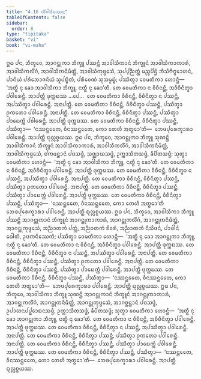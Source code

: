 ```yaml
---
title: "4.16 ᩃᩥᩘᨣᩤᨴᩥᨴᩔᨶ"
tableOfContents: false
sidebar:
  order: 8
type: "tipitaka"
basket: "vi"
book: "vi-maha"
---
```



<DynamicBreadcrumb />

<Division number="229" book="vi-maha">

<Paragraph number="1053" book="vi-maha">
ᩍᨵ ᨸᨶ, ᨽᩥᨠ᩠ᨡᩅᩮ, ᩋᩣᨣᨶ᩠ᨲᩩᨠᩣ ᨽᩥᨠ᩠ᨡᩪ ᨸᩔᨶ᩠ᨲᩥ ᩋᩣᩅᩤᩈᩥᨠᩣᨶᩴ ᨽᩥᨠ᩠ᨡᩪᨶᩴ ᩋᩣᩅᩤᩈᩥᨠᩣᨠᩣᩁᩴ, ᩋᩣᩅᩤᩈᩥᨠᩃᩥᩘᨣᩴ, ᩋᩣᩅᩤᩈᩥᨠᨶᩥᨾᩥᨲ᩠ᨲᩴ, ᩋᩣᩅᩤᩈᩥᨠᩩᨴ᩠ᨴᩮᩈᩴ, ᩈᩩᨸ᩠ᨸᨬ᩠ᨬᨲ᩠ᨲᩴ ᨾᨬ᩠ᨧᨸᩦᨮᩴ ᨽᩥᩈᩥᨻᩥᨻ᩠ᨻᩮᩣᩉᨶᩴ, ᨸᩣᨶᩦᨿᩴ ᨸᩁᩥᨽᩮᩣᨩᨶᩦᨿᩴ ᩈᩪᨸᨭ᩠ᨮᩥᨲᩴ, ᨸᩁᩥᩅᩮᨱᩴ ᩈᩩᩈᨾ᩠ᨾᨭ᩠ᨮᩴ; ᨸᩔᩥᨲ᩠ᩅᩣ ᩅᩮᨾᨲᩥᨠᩣ ᩉᩮᩣᨶ᩠ᨲᩥ—  ‘ᩋᨲ᩠ᨳᩥ ᨶᩩ ᨡᩮᩣ ᩋᩣᩅᩤᩈᩥᨠᩣ ᨽᩥᨠ᩠ᨡᩪ, ᨶᨲ᩠ᨳᩥ ᨶᩩ ᨡᩮᩣ’ᨲᩥ. ᨲᩮ ᩅᩮᨾᨲᩥᨠᩣ ᨶ ᩅᩥᨧᩥᨶᨶ᩠ᨲᩥ, ᩋᩅᩥᨧᩥᨶᩥᨲ᩠ᩅᩣ ᨸᩅᩤᩁᩮᨶ᩠ᨲᩥ. ᩋᩣᨸᨲ᩠ᨲᩥ ᨴᩩᨠ᩠ᨠᨭᩔ …ᨸᩮ…  ᨲᩮ ᩅᩮᨾᨲᩥᨠᩣ ᩅᩥᨧᩥᨶᨶ᩠ᨲᩥ, ᩅᩥᨧᩥᨶᩥᨲ᩠ᩅᩣ ᨶ ᨸᩔᨶ᩠ᨲᩥ, ᩋᨸᩔᩥᨲ᩠ᩅᩣ ᨸᩅᩤᩁᩮᨶ᩠ᨲᩥ. ᩋᨶᩣᨸᨲ᩠ᨲᩥ. ᨲᩮ ᩅᩮᨾᨲᩥᨠᩣ ᩅᩥᨧᩥᨶᨶ᩠ᨲᩥ, ᩅᩥᨧᩥᨶᩥᨲ᩠ᩅᩣ ᨸᩔᨶ᩠ᨲᩥ, ᨸᩔᩥᨲ᩠ᩅᩣ ᩑᨠᨲᩮᩣ ᨸᩅᩤᩁᩮᨶ᩠ᨲᩥ. ᩋᨶᩣᨸᨲ᩠ᨲᩥ. ᨲᩮ ᩅᩮᨾᨲᩥᨠᩣ ᩅᩥᨧᩥᨶᨶ᩠ᨲᩥ, ᩅᩥᨧᩥᨶᩥᨲ᩠ᩅᩣ ᨸᩔᨶ᩠ᨲᩥ, ᨸᩔᩥᨲ᩠ᩅᩣ ᨸᩣᨭᩮᨠ᩠ᨠᩴ ᨸᩅᩤᩁᩮᨶ᩠ᨲᩥ. ᩋᩣᨸᨲ᩠ᨲᩥ ᨴᩩᨠ᩠ᨠᨭᩔ. ᨲᩮ ᩅᩮᨾᨲᩥᨠᩣ ᩅᩥᨧᩥᨶᨶ᩠ᨲᩥ, ᩅᩥᨧᩥᨶᩥᨲ᩠ᩅᩣ ᨸᩔᨶ᩠ᨲᩥ, ᨸᩔᩥᨲ᩠ᩅᩣ—  ‘ᨶᩔᨶ᩠ᨲᩮᨲᩮ, ᩅᩥᨶᩔᨶ᩠ᨲᩮᨲᩮ, ᨠᩮᩣ ᨲᩮᩉᩥ ᩋᨲ᩠ᨳᩮᩣ’ᨲᩥ—  ᨽᩮᨴᨸᩩᩁᩮᨠ᩠ᨡᩣᩁᩣ ᨸᩅᩤᩁᩮᨶ᩠ᨲᩥ. ᩋᩣᨸᨲ᩠ᨲᩥ ᨳᩩᩃᩖᨧ᩠ᨧᨿᩔ.
</Paragraph>

<Paragraph number="1054" book="vi-maha">
ᩍᨵ ᨸᨶ, ᨽᩥᨠ᩠ᨡᩅᩮ, ᩋᩣᨣᨶ᩠ᨲᩩᨠᩣ ᨽᩥᨠ᩠ᨡᩪ ᩈᩩᨱᨶ᩠ᨲᩥ ᩋᩣᩅᩤᩈᩥᨠᩣᨶᩴ ᨽᩥᨠ᩠ᨡᩪᨶᩴ ᩋᩣᩅᩤᩈᩥᨠᩣᨠᩣᩁᩴ, ᩋᩣᩅᩤᩈᩥᨠᩃᩥᩘᨣᩴ, ᩋᩣᩅᩤᩈᩥᨠᨶᩥᨾᩥᨲ᩠ᨲᩴ, ᩋᩣᩅᩤᩈᩥᨠᩩᨴ᩠ᨴᩮᩈᩴ, ᨧᩘᨠᨾᨶ᩠ᨲᩣᨶᩴ ᨸᨴᩈᨴ᩠ᨴᩴ, ᩈᨩ᩠ᨫᩣᨿᩈᨴ᩠ᨴᩴ, ᩏᨠ᩠ᨠᩣᩈᩥᨲᩈᨴ᩠ᨴᩴ, ᨡᩥᨸᩥᨲᩈᨴ᩠ᨴᩴ; ᩈᩩᨲ᩠ᩅᩣ ᩅᩮᨾᨲᩥᨠᩣ ᩉᩮᩣᨶ᩠ᨲᩥ—  ‘ᩋᨲ᩠ᨳᩥ ᨶᩩ ᨡᩮᩣ ᩋᩣᩅᩤᩈᩥᨠᩣ ᨽᩥᨠ᩠ᨡᩪ, ᨶᨲ᩠ᨳᩥ ᨶᩩ ᨡᩮᩣ’ᨲᩥ. ᨲᩮ ᩅᩮᨾᨲᩥᨠᩣ ᨶ ᩅᩥᨧᩥᨶᨶ᩠ᨲᩥ, ᩋᩅᩥᨧᩥᨶᩥᨲ᩠ᩅᩣ ᨸᩅᩤᩁᩮᨶ᩠ᨲᩥ. ᩋᩣᨸᨲ᩠ᨲᩥ ᨴᩩᨠ᩠ᨠᨭᩔ. ᨲᩮ ᩅᩮᨾᨲᩥᨠᩣ ᩅᩥᨧᩥᨶᨶ᩠ᨲᩥ, ᩅᩥᨧᩥᨶᩥᨲ᩠ᩅᩣ ᨶ ᨸᩔᨶ᩠ᨲᩥ, ᩋᨸᩔᩥᨲ᩠ᩅᩣ ᨸᩅᩤᩁᩮᨶ᩠ᨲᩥ. ᩋᨶᩣᨸᨲ᩠ᨲᩥ. ᨲᩮ ᩅᩮᨾᨲᩥᨠᩣ ᩅᩥᨧᩥᨶᨶ᩠ᨲᩥ, ᩅᩥᨧᩥᨶᩥᨲ᩠ᩅᩣ ᨸᩔᨶ᩠ᨲᩥ, ᨸᩔᩥᨲ᩠ᩅᩣ ᩑᨠᨲᩮᩣ ᨸᩅᩤᩁᩮᨶ᩠ᨲᩥ. ᩋᨶᩣᨸᨲ᩠ᨲᩥ. ᨲᩮ ᩅᩮᨾᨲᩥᨠᩣ ᩅᩥᨧᩥᨶᨶ᩠ᨲᩥ, ᩅᩥᨧᩥᨶᩥᨲ᩠ᩅᩣ ᨸᩔᨶ᩠ᨲᩥ, ᨸᩔᩥᨲ᩠ᩅᩣ ᨸᩣᨭᩮᨠ᩠ᨠᩴ ᨸᩅᩤᩁᩮᨶ᩠ᨲᩥ. ᩋᩣᨸᨲ᩠ᨲᩥ ᨴᩩᨠ᩠ᨠᨭᩔ. ᨲᩮ ᩅᩮᨾᨲᩥᨠᩣ ᩅᩥᨧᩥᨶᨶ᩠ᨲᩥ, ᩅᩥᨧᩥᨶᩥᨲ᩠ᩅᩣ ᨸᩔᨶ᩠ᨲᩥ, ᨸᩔᩥᨲ᩠ᩅᩣ—  ‘ᨶᩔᨶ᩠ᨲᩮᨲᩮ, ᩅᩥᨶᩔᨶ᩠ᨲᩮᨲᩮ, ᨠᩮᩣ ᨲᩮᩉᩥ ᩋᨲ᩠ᨳᩮᩣ’ᨲᩥ ᨽᩮᨴᨸᩩᩁᩮᨠ᩠ᨡᩣᩁᩣ ᨸᩅᩤᩁᩮᨶ᩠ᨲᩥ. ᩋᩣᨸᨲ᩠ᨲᩥ ᨳᩩᩃᩖᨧ᩠ᨧᨿᩔ.
</Paragraph>

<Paragraph number="1055" book="vi-maha">
ᩍᨵ ᨸᨶ, ᨽᩥᨠ᩠ᨡᩅᩮ, ᩋᩣᩅᩤᩈᩥᨠᩣ ᨽᩥᨠ᩠ᨡᩪ ᨸᩔᨶ᩠ᨲᩥ ᩋᩣᨣᨶ᩠ᨲᩩᨠᩣᨶᩴ ᨽᩥᨠ᩠ᨡᩪᨶᩴ ᩋᩣᨣᨶ᩠ᨲᩩᨠᩣᨠᩣᩁᩴ, ᩋᩣᨣᨶ᩠ᨲᩩᨠᩃᩥᩘᨣᩴ, ᩋᩣᨣᨶ᩠ᨲᩩᨠᨶᩥᨾᩥᨲ᩠ᨲᩴ, ᩋᩣᨣᨶ᩠ᨲᩩᨠᩩᨴ᩠ᨴᩮᩈᩴ, ᩋᨬ᩠ᨬᩣᨲᨠᩴ ᨸᨲ᩠ᨲᩴ, ᩋᨬ᩠ᨬᩣᨲᨠᩴ ᨧᩦᩅᩁᩴ, ᩋᨬ᩠ᨬᩣᨲᨠᩴ ᨶᩥᩈᩦᨴᨶᩴ, ᨸᩣᨴᩤᨶᩴ ᨵᩮᩤᨲᩴ, ᩏᨴᨠᨶᩥᩔᩮᨠᩴ; ᨸᩔᩥᨲ᩠ᩅᩣ ᩅᩮᨾᨲᩥᨠᩣ ᩉᩮᩣᨶ᩠ᨲᩥ—  ‘ᩋᨲ᩠ᨳᩥ ᨶᩩ ᨡᩮᩣ ᩋᩣᨣᨶ᩠ᨲᩩᨠᩣ ᨽᩥᨠ᩠ᨡᩪ, ᨶᨲ᩠ᨳᩥ ᨶᩩ ᨡᩮᩣ’ᨲᩥ. ᨲᩮ ᩅᩮᨾᨲᩥᨠᩣ ᨶ ᩅᩥᨧᩥᨶᨶ᩠ᨲᩥ, ᩋᩅᩥᨧᩥᨶᩥᨲ᩠ᩅᩣ ᨸᩅᩤᩁᩮᨶ᩠ᨲᩥ. ᩋᩣᨸᨲ᩠ᨲᩥ ᨴᩩᨠ᩠ᨠᨭᩔ. ᨲᩮ ᩅᩮᨾᨲᩥᨠᩣ ᩅᩥᨧᩥᨶᨶ᩠ᨲᩥ, ᩅᩥᨧᩥᨶᩥᨲ᩠ᩅᩣ ᨶ ᨸᩔᨶ᩠ᨲᩥ, ᩋᨸᩔᩥᨲ᩠ᩅᩣ ᨸᩅᩤᩁᩮᨶ᩠ᨲᩥ. ᩋᨶᩣᨸᨲ᩠ᨲᩥ. ᨲᩮ ᩅᩮᨾᨲᩥᨠᩣ ᩅᩥᨧᩥᨶᨶ᩠ᨲᩥ, ᩅᩥᨧᩥᨶᩥᨲ᩠ᩅᩣ ᨸᩔᨶ᩠ᨲᩥ, ᨸᩔᩥᨲ᩠ᩅᩣ ᩑᨠᨲᩮᩣ ᨸᩅᩤᩁᩮᨶ᩠ᨲᩥ. ᩋᨶᩣᨸᨲ᩠ᨲᩥ. ᨲᩮ ᩅᩮᨾᨲᩥᨠᩣ ᩅᩥᨧᩥᨶᨶ᩠ᨲᩥ, ᩅᩥᨧᩥᨶᩥᨲ᩠ᩅᩣ ᨸᩔᨶ᩠ᨲᩥ, ᨸᩔᩥᨲ᩠ᩅᩣ ᨸᩣᨭᩮᨠ᩠ᨠᩴ ᨸᩅᩤᩁᩮᨶ᩠ᨲᩥ. ᩋᩣᨸᨲ᩠ᨲᩥ ᨴᩩᨠ᩠ᨠᨭᩔ. ᨲᩮ ᩅᩮᨾᨲᩥᨠᩣ ᩅᩥᨧᩥᨶᨶ᩠ᨲᩥ, ᩅᩥᨧᩥᨶᩥᨲ᩠ᩅᩣ ᨸᩔᨶ᩠ᨲᩥ, ᨸᩔᩥᨲ᩠ᩅᩣ—  ‘ᨶᩔᨶ᩠ᨲᩮᨲᩮ, ᩅᩥᨶᩔᨶ᩠ᨲᩮᨲᩮ, ᨠᩮᩣ ᨲᩮᩉᩥ ᩋᨲ᩠ᨳᩮᩣ’ᨲᩥ—  ᨽᩮᨴᨸᩩᩁᩮᨠ᩠ᨡᩣᩁᩣ ᨸᩅᩤᩁᩮᨶ᩠ᨲᩥ. ᩋᩣᨸᨲ᩠ᨲᩥ ᨳᩩᩃᩖᨧ᩠ᨧᨿᩔ.
</Paragraph>

<Paragraph number="1056" book="vi-maha">
ᩍᨵ ᨸᨶ, ᨽᩥᨠ᩠ᨡᩅᩮ, ᩋᩣᩅᩤᩈᩥᨠᩣ ᨽᩥᨠ᩠ᨡᩪ ᩈᩩᨱᨶ᩠ᨲᩥ ᩋᩣᨣᨶ᩠ᨲᩩᨠᩣᨶᩴ ᨽᩥᨠ᩠ᨡᩪᨶᩴ ᩋᩣᨣᨶ᩠ᨲᩩᨠᩣᨠᩣᩁᩴ, ᩋᩣᨣᨶ᩠ᨲᩩᨠᩃᩥᩘᨣᩴ, ᩋᩣᨣᨶ᩠ᨲᩩᨠᨶᩥᨾᩥᨲ᩠ᨲᩴ, ᩋᩣᨣᨶ᩠ᨲᩩᨠᩩᨴ᩠ᨴᩮᩈᩴ, ᩋᩣᨣᨧ᩠ᨨᨶ᩠ᨲᩣᨶᩴ ᨸᨴᩈᨴ᩠ᨴᩴ, ᩏᨸᩣᩉᨶᨸᨸ᩠ᨹᩮᩣᨭᨶᩈᨴ᩠ᨴᩴ, ᩏᨠ᩠ᨠᩣᩈᩥᨲᩈᨴ᩠ᨴᩴ, ᨡᩥᨸᩥᨲᩈᨴ᩠ᨴᩴ; ᩈᩩᨲ᩠ᩅᩣ ᩅᩮᨾᨲᩥᨠᩣ ᩉᩮᩣᨶ᩠ᨲᩥ—  ‘ᩋᨲ᩠ᨳᩥ ᨶᩩ ᨡᩮᩣ ᩋᩣᨣᨶ᩠ᨲᩩᨠᩣ ᨽᩥᨠ᩠ᨡᩪ, ᨶᨲ᩠ᨳᩥ ᨶᩩ ᨡᩮᩣ’ᨲᩥ. ᨲᩮ ᩅᩮᨾᨲᩥᨠᩣ ᨶ ᩅᩥᨧᩥᨶᨶ᩠ᨲᩥ, ᩋᩅᩥᨧᩥᨶᩥᨲ᩠ᩅᩣ ᨸᩅᩤᩁᩮᨶ᩠ᨲᩥ. ᩋᩣᨸᨲ᩠ᨲᩥ ᨴᩩᨠ᩠ᨠᨭᩔ. ᨲᩮ ᩅᩮᨾᨲᩥᨠᩣ ᩅᩥᨧᩥᨶᨶ᩠ᨲᩥ, ᩅᩥᨧᩥᨶᩥᨲ᩠ᩅᩣ ᨶ ᨸᩔᨶ᩠ᨲᩥ, ᩋᨸᩔᩥᨲ᩠ᩅᩣ ᨸᩅᩤᩁᩮᨶ᩠ᨲᩥ. ᩋᨶᩣᨸᨲ᩠ᨲᩥ. ᨲᩮ ᩅᩮᨾᨲᩥᨠᩣ ᩅᩥᨧᩥᨶᨶ᩠ᨲᩥ, ᩅᩥᨧᩥᨶᩥᨲ᩠ᩅᩣ ᨸᩔᨶ᩠ᨲᩥ, ᨸᩔᩥᨲ᩠ᩅᩣ ᩑᨠᨲᩮᩣ ᨸᩅᩤᩁᩮᨶ᩠ᨲᩥ. ᩋᨶᩣᨸᨲ᩠ᨲᩥ. ᨲᩮ ᩅᩮᨾᨲᩥᨠᩣ ᩅᩥᨧᩥᨶᨶ᩠ᨲᩥ, ᩅᩥᨧᩥᨶᩥᨲ᩠ᩅᩣ ᨸᩔᨶ᩠ᨲᩥ, ᨸᩔᩥᨲ᩠ᩅᩣ ᨸᩣᨭᩮᨠ᩠ᨠᩴ ᨸᩅᩤᩁᩮᨶ᩠ᨲᩥ. ᩋᩣᨸᨲ᩠ᨲᩥ ᨴᩩᨠ᩠ᨠᨭᩔ. ᨲᩮ ᩅᩮᨾᨲᩥᨠᩣ ᩅᩥᨧᩥᨶᨶ᩠ᨲᩥ, ᩅᩥᨧᩥᨶᩥᨲ᩠ᩅᩣ ᨸᩔᨶ᩠ᨲᩥ, ᨸᩔᩥᨲ᩠ᩅᩣ—  ‘ᨶᩔᨶ᩠ᨲᩮᨲᩮ, ᩅᩥᨶᩔᨶ᩠ᨲᩮᨲᩮ, ᨠᩮᩣ ᨲᩮᩉᩥ ᩋᨲ᩠ᨳᩮᩣ’ᨲᩥ—  ᨽᩮᨴᨸᩩᩁᩮᨠ᩠ᨡᩣᩁᩣ ᨸᩅᩤᩁᩮᨶ᩠ᨲᩥ. ᩋᩣᨸᨲ᩠ᨲᩥ ᨳᩩᩃᩖᨧ᩠ᨧᨿᩔ.
</Paragraph>
</Division>